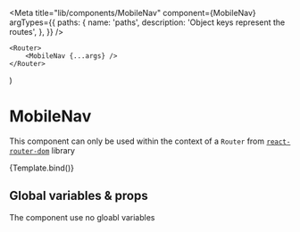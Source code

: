 
<Meta
	title="lib/components/MobileNav"
	component={MobileNav}
	argTypes={{
		paths: {
			name: 'paths',
			description: 'Object keys represent the routes',
		},
	}}
/>

	<Router>
		<MobileNav {...args} />
	</Router>
)

# MobileNav

This component can only be used within the context of a `Router` from [`react-router-dom`](https://www.npmjs.com/package/react-router-dom) library

<Canvas>
	<Story name="default">{Template.bind()}</Story>
</Canvas>

<ArgsTable story="default" />

<h2>Global variables & props</h2>
The component use no gloabl variables
